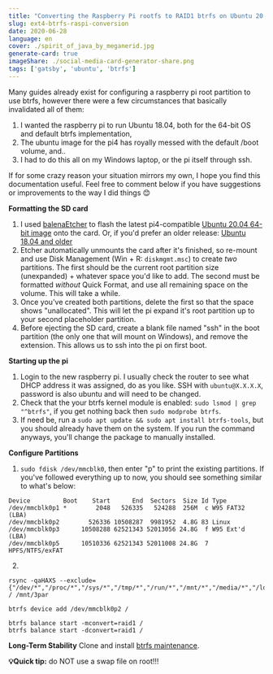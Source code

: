 ```yaml
---
title: "Converting the Raspberry Pi rootfs to RAID1 btrfs on Ubuntu 20.04"
slug: ext4-btrfs-raspi-conversion
date: 2020-06-28
language: en
cover: ./spirit_of_java_by_meganerid.jpg
generate-card: true
imageShare: ./social-media-card-generator-share.png
tags: ['gatsby', 'ubuntu', 'btrfs']
---
```



Many guides already exist for configuring a raspberry pi root partition to use btrfs, however there were a few circumstances that basically invalidated all of them:
1. I wanted the raspberry pi to run Ubuntu 18.04, both for the 64-bit OS and default btrfs implementation,
2. The ubuntu image for the pi4 has royally messed with the default /boot volume, and..
3. I had to do this all on my Windows laptop, or the pi itself through ssh. 

If for some crazy reason your situation mirrors my own, I hope you find this documentation useful. Feel free to comment below if you have suggestions or improvements to the way I did things 😊


**Formatting the SD card**

1. I used [balenaEtcher](https://www.balena.io/etcher/) to flash the latest pi4-compatible [Ubuntu 20.04 64-bit image](https://ubuntu.com/download/raspberry-pi) onto the card. Or, if you'd prefer an older release: [Ubuntu 18.04 and older](http://cdimage.ubuntu.com/ubuntu/releases/18.04.5/release/)
2. Etcher automatically unmounts the card after it's finished, so re-mount and use Disk Management (Win + R: `diskmgmt.msc`) to create _two_ partitions. The first should be the current root partition size (unexpanded) + whatever space you'd like to add. The second must be formatted _without_ Quick Format, and use all remaining space on the volume. This will take a while.
3. Once you've created both partitions, delete the first so that the space shows "unallocated". This will let the pi expand it's root partition up to your second placeholder partition.
4. Before ejecting the SD card, create a blank file named "ssh" in the boot partition (the only one that will mount on Windows), and remove the extension. This allows us to ssh into the pi on first boot.

**Starting up the pi**

1. Login to the new raspberry pi. I usually check the router to see what DHCP address it was assigned, do as you like. SSH with `ubuntu@X.X.X.X`, password is also ubuntu and will need to be changed.
2. Check that the your btrfs kernel module is enabled: `sudo lsmod | grep "^btrfs"`, if you get nothing back then `sudo modprobe btrfs`.
3. If need be, run a `sudo apt update && sudo apt install btrfs-tools`, but you should already have them on the system. If you run the command anyways, you'll change the package to manually installed.

**Configure Partitions**

1. `sudo fdisk /dev/mmcblk0`, then enter "p" to print the existing partitions. If you've followed everything up to now, you should see something similar to what's below:
```
Device         Boot    Start      End  Sectors  Size Id Type
/dev/mmcblk0p1 *        2048   526335   524288  256M  c W95 FAT32 (LBA)
/dev/mmcblk0p2        526336 10508287  9981952  4.8G 83 Linux
/dev/mmcblk0p3      10508288 62521343 52013056 24.8G  f W95 Ext'd (LBA)
/dev/mmcblk0p5      10510336 62521343 52011008 24.8G  7 HPFS/NTFS/exFAT
```
2. 

  ```
rsync -qaHAXS --exclude={"/dev/*","/proc/*","/sys/*","/tmp/*","/run/*","/mnt/*","/media/*","/lost+found","boot/firmware/*"} / /mnt/3par

btrfs device add /dev/mmcblk0p2 /

btrfs balance start -mconvert=raid1 /
btrfs balance start -dconvert=raid1 /
  ```

**Long-Term Stability**
Clone and install [btrfs maintenance](https://github.com/kdave/btrfsmaintenance.git).

**💡Quick tip:** do NOT use a swap file on root!!!
